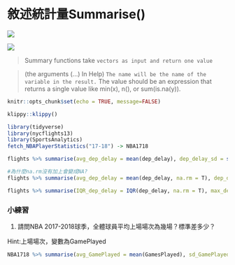 # 敘述統計量Summarise()


![](./graph/summarise.png)

![](./graph/summarise2.png)

> Summary functions take `vectors as input and return one value`

> (the arguments (...) In Help) `The name will be the name of the variable in the result.` The value should be an expression that returns a single value like min(x), n(), or sum(is.na(y)).

```r
knitr::opts_chunk$set(echo = TRUE, message=FALSE)
```

```r
klippy::klippy()
```

```r
library(tidyverse)
library(nycflights13)
library(SportsAnalytics)
fetch_NBAPlayerStatistics("17-18") -> NBA1718
```

```r
flights %>% summarise(avg_dep_delay = mean(dep_delay), dep_delay_sd = sd(dep_delay))
```

```r
#為什麼na.rm沒有加上會變成NA?
flights %>% summarise(avg_dep_delay = mean(dep_delay, na.rm = T), dep_delay_sd = sd(dep_delay, na.rm = T))
```

```r
flights %>% summarise(IQR_dep_delay = IQR(dep_delay, na.rm = T), max_dep_delay = max(dep_delay, na.rm = T))
```

### 小練習{-}
1. 請問NBA 2017-2018球季，全體球員平均上場場次為幾場？標準差多少？

Hint:上場場次，變數為GamePlayed

```r
NBA1718 %>% summarise(avg_GamePlayed = mean(GamesPlayed), sd_GamePlayed = sd(GamesPlayed))
```



